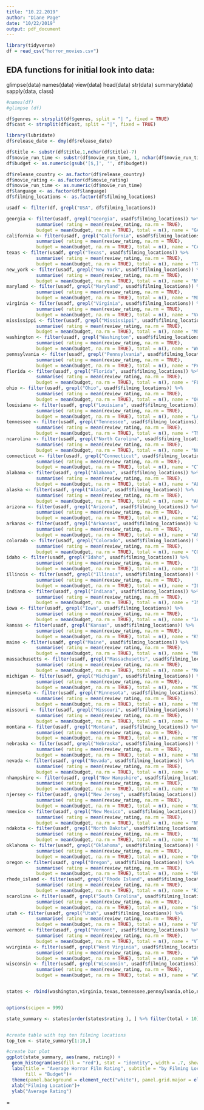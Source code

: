 ---
title: "10.22.2019"
author: "Diane Page"
date: "10/22/2019"
output: pdf_document
---

```{r setup}
library(tidyverse)
df = read_csv("horror_movies.csv")
```

## EDA functions for initial look into data:
  glimpse(data)
  names(data)
  view(data)
  head(data)
  str(data)
  summary(data)
  sapply(data, class)
  
```{r}
#names(df)
#glimpse (df)
```



```{r split genres}

df$genres <- strsplit(df$genres, split = "| ", fixed = TRUE)
df$cast <- strsplit(df$cast, split = "|", fixed = TRUE)
```
```{r convert date}
library(lubridate)
df$release_date <- dmy(df$release_date)
```

```{r drop extra characters}
df$title <- substr(df$title,1,nchar(df$title)-7)
df$movie_run_time <- substr(df$movie_run_time, 1, nchar(df$movie_run_time)-4)
df$budget <- as.numeric(gsub('[$,]', '', df$budget))
```

```{r coerce types}
df$release_country <- as.factor(df$release_country)
df$movie_rating <- as.factor(df$movie_rating)
df$movie_run_time <- as.numeric(df$movie_run_time)
df$language <- as.factor(df$language)
df$filming_locations <- as.factor(df$filming_locations)

```
```{r group by state}
usadf <- filter(df, grepl("USA", df$filming_locations))

georgia <- filter(usadf, grepl("Georgia", usadf$filming_locations)) %>% 
           summarise( rating = mean(review_rating, na.rm = TRUE), 
           budget = mean(budget, na.rm = TRUE), total = n(), name = "GA")
california <- filter(usadf, grepl("California", usadf$filming_locations)) %>% 
           summarise( rating = mean(review_rating, na.rm = TRUE), 
           budget = mean(budget, na.rm = TRUE), total = n(), name = "CA")
texas <- filter(usadf, grepl("Texas", usadf$filming_locations)) %>% 
           summarise( rating = mean(review_rating, na.rm = TRUE), 
           budget = mean(budget, na.rm = TRUE), total = n(), name = "TX")
new_york <- filter(usadf, grepl("New York", usadf$filming_locations)) %>% 
           summarise( rating = mean(review_rating, na.rm = TRUE), 
           budget = mean(budget, na.rm = TRUE), total = n(), name = "NY")
maryland <- filter(usadf, grepl("Maryland", usadf$filming_locations)) %>% 
           summarise( rating = mean(review_rating, na.rm = TRUE), 
           budget = mean(budget, na.rm = TRUE), total = n(), name = "MD")
virginia <- filter(usadf, grepl("Virginia", usadf$filming_locations)) %>% 
           summarise( rating = mean(review_rating, na.rm = TRUE), 
           budget = mean(budget, na.rm = TRUE), total = n(), name = "VA")
mississippi <- filter(usadf, grepl("Mississippi", usadf$filming_locations)) %>% 
           summarise( rating = mean(review_rating, na.rm = TRUE), 
           budget = mean(budget, na.rm = TRUE), total = n(), name = "MS")
washington <- filter(usadf, grepl("Washington", usadf$filming_locations)) %>% 
           summarise( rating = mean(review_rating, na.rm = TRUE), 
           budget = mean(budget, na.rm = TRUE), total = n(), name = "WA")
pennsylvania <- filter(usadf, grepl("Pennsylvania", usadf$filming_locations)) %>% 
           summarise( rating = mean(review_rating, na.rm = TRUE), 
           budget = mean(budget, na.rm = TRUE), total = n(), name = "PA")
florida <- filter(usadf, grepl("Florida", usadf$filming_locations)) %>% 
           summarise( rating = mean(review_rating, na.rm = TRUE), 
           budget = mean(budget, na.rm = TRUE), total = n(), name = "FL")
ohio <- filter(usadf, grepl("Ohio", usadf$filming_locations)) %>% 
           summarise( rating = mean(review_rating, na.rm = TRUE), 
           budget = mean(budget, na.rm = TRUE), total = n(), name = "OH")
louisiana <- filter(usadf, grepl("Louisiana", usadf$filming_locations)) %>% 
           summarise( rating = mean(review_rating, na.rm = TRUE), 
           budget = mean(budget, na.rm = TRUE), total = n(), name = "LA")
tennessee <- filter(usadf, grepl("Tennessee", usadf$filming_locations)) %>% 
           summarise( rating = mean(review_rating, na.rm = TRUE), 
           budget = mean(budget, na.rm = TRUE), total = n(), name = "TN")
ncarolina <- filter(usadf, grepl("North Carolina", usadf$filming_locations)) %>% 
           summarise( rating = mean(review_rating, na.rm = TRUE), 
           budget = mean(budget, na.rm = TRUE), total = n(), name = "NC")
connecticut <- filter(usadf, grepl("Connecticut", usadf$filming_locations)) %>% 
           summarise( rating = mean(review_rating, na.rm = TRUE), 
           budget = mean(budget, na.rm = TRUE), total = n(), name = "CT")
alabama <- filter(usadf, grepl("Alabama", usadf$filming_locations)) %>% 
           summarise( rating = mean(review_rating, na.rm = TRUE), 
           budget = mean(budget, na.rm = TRUE), total = n(), name = "AL")
alaska <- filter(usadf, grepl("Alaska", usadf$filming_locations)) %>% 
           summarise( rating = mean(review_rating, na.rm = TRUE), 
           budget = mean(budget, na.rm = TRUE), total = n(), name = "AK")
arizona <- filter(usadf, grepl("Arizona", usadf$filming_locations)) %>% 
           summarise( rating = mean(review_rating, na.rm = TRUE), 
           budget = mean(budget, na.rm = TRUE), total = n(), name = "AZ")
arkanas <- filter(usadf, grepl("Arkansas", usadf$filming_locations)) %>% 
           summarise( rating = mean(review_rating, na.rm = TRUE), 
           budget = mean(budget, na.rm = TRUE), total = n(), name = "AR")
colorado <- filter(usadf, grepl("Colorado", usadf$filming_locations)) %>% 
           summarise( rating = mean(review_rating, na.rm = TRUE), 
           budget = mean(budget, na.rm = TRUE), total = n(), name = "CO")
idaho <- filter(usadf, grepl("Idaho", usadf$filming_locations)) %>% 
           summarise( rating = mean(review_rating, na.rm = TRUE), 
           budget = mean(budget, na.rm = TRUE), total = n(), name = "ID")
illinois <- filter(usadf, grepl("Illinois", usadf$filming_locations)) %>% 
           summarise( rating = mean(review_rating, na.rm = TRUE), 
           budget = mean(budget, na.rm = TRUE), total = n(), name = "IL")
indiana <- filter(usadf, grepl("Indiana", usadf$filming_locations)) %>% 
           summarise( rating = mean(review_rating, na.rm = TRUE), 
           budget = mean(budget, na.rm = TRUE), total = n(), name = "IN")
iowa <- filter(usadf, grepl("Iowa", usadf$filming_locations)) %>% 
           summarise( rating = mean(review_rating, na.rm = TRUE), 
           budget = mean(budget, na.rm = TRUE), total = n(), name = "IA")
kansas <- filter(usadf, grepl("Kansas", usadf$filming_locations)) %>% 
           summarise( rating = mean(review_rating, na.rm = TRUE), 
           budget = mean(budget, na.rm = TRUE), total = n(), name = "KS")
maine <- filter(usadf, grepl("Maine", usadf$filming_locations)) %>% 
           summarise( rating = mean(review_rating, na.rm = TRUE), 
           budget = mean(budget, na.rm = TRUE), total = n(), name = "ME")
massachusetts <- filter(usadf, grepl("Massachusetts", usadf$filming_locations)) %>% 
           summarise( rating = mean(review_rating, na.rm = TRUE), 
           budget = mean(budget, na.rm = TRUE), total = n(), name = "MA")
michigan <- filter(usadf, grepl("Michigan", usadf$filming_locations)) %>% 
           summarise( rating = mean(review_rating, na.rm = TRUE), 
           budget = mean(budget, na.rm = TRUE), total = n(), name = "MI")
minnesota <- filter(usadf, grepl("Minnesota", usadf$filming_locations)) %>% 
           summarise( rating = mean(review_rating, na.rm = TRUE), 
           budget = mean(budget, na.rm = TRUE), total = n(), name = "MN")
missouri <- filter(usadf, grepl("Missouri", usadf$filming_locations)) %>% 
           summarise( rating = mean(review_rating, na.rm = TRUE), 
           budget = mean(budget, na.rm = TRUE), total = n(), name = "MO")
montana <- filter(usadf, grepl("Montana", usadf$filming_locations)) %>% 
           summarise( rating = mean(review_rating, na.rm = TRUE), 
           budget = mean(budget, na.rm = TRUE), total = n(), name = "MT")
nebraska <- filter(usadf, grepl("Nebraska", usadf$filming_locations)) %>% 
           summarise( rating = mean(review_rating, na.rm = TRUE), 
           budget = mean(budget, na.rm = TRUE), total = n(), name = "NE")
nevada <- filter(usadf, grepl("Nevada", usadf$filming_locations)) %>% 
           summarise( rating = mean(review_rating, na.rm = TRUE), 
           budget = mean(budget, na.rm = TRUE), total = n(), name = "NV")
nhampshire <- filter(usadf, grepl("New Hampshire", usadf$filming_locations)) %>% 
           summarise( rating = mean(review_rating, na.rm = TRUE), 
           budget = mean(budget, na.rm = TRUE), total = n(), name = "NH")
njersey <- filter(usadf, grepl("New Jersey", usadf$filming_locations)) %>% 
           summarise( rating = mean(review_rating, na.rm = TRUE), 
           budget = mean(budget, na.rm = TRUE), total = n(), name = "NJ")
nmexico <- filter(usadf, grepl("New Mexico", usadf$filming_locations)) %>% 
           summarise( rating = mean(review_rating, na.rm = TRUE), 
           budget = mean(budget, na.rm = TRUE), total = n(), name = "NM")
ndakota <- filter(usadf, grepl("North Dakota", usadf$filming_locations)) %>% 
           summarise( rating = mean(review_rating, na.rm = TRUE), 
           budget = mean(budget, na.rm = TRUE), total = n(), name = "ND")
oklahoma <- filter(usadf, grepl("Oklahoma", usadf$filming_locations)) %>% 
           summarise( rating = mean(review_rating, na.rm = TRUE), 
           budget = mean(budget, na.rm = TRUE), total = n(), name = "OK")
oregon <- filter(usadf, grepl("Oregon", usadf$filming_locations)) %>% 
           summarise( rating = mean(review_rating, na.rm = TRUE), 
           budget = mean(budget, na.rm = TRUE), total = n(), name = "OR")
rhode_island <- filter(usadf, grepl("Rhode Island", usadf$filming_locations)) %>% 
           summarise( rating = mean(review_rating, na.rm = TRUE), 
           budget = mean(budget, na.rm = TRUE), total = n(), name = "RI")
scarolina <- filter(usadf, grepl("South Carolina", usadf$filming_locations)) %>% 
           summarise( rating = mean(review_rating, na.rm = TRUE), 
           budget = mean(budget, na.rm = TRUE), total = n(), name = "SC")
utah <- filter(usadf, grepl("Utah", usadf$filming_locations)) %>% 
           summarise( rating = mean(review_rating, na.rm = TRUE), 
           budget = mean(budget, na.rm = TRUE), total = n(), name = "UT")
vermont <- filter(usadf, grepl("Vermont", usadf$filming_locations)) %>% 
           summarise( rating = mean(review_rating, na.rm = TRUE), 
           budget = mean(budget, na.rm = TRUE), total = n(), name = "VT")
wvirginia <- filter(usadf, grepl("West Virginia", usadf$filming_locations)) %>% 
           summarise( rating = mean(review_rating, na.rm = TRUE), 
           budget = mean(budget, na.rm = TRUE), total = n(), name = "WV")
wisconsin <- filter(usadf, grepl("Wisconsin", usadf$filming_locations)) %>% 
           summarise( rating = mean(review_rating, na.rm = TRUE), 
           budget = mean(budget, na.rm = TRUE), total = n(), name = "WI")


states <- rbind(washington,virginia,texas,tennessee,pennsylvania,ohio,new_york,ncarolina,mississippi,maryland,louisiana,georgia,florida,connecticut,california,alabama,alaska,arizona,arkanas, colorado, idaho,illinois,indiana,iowa,kansas,maine,massachusetts,michigan,minnesota,missouri,montana,ndakota,nebraska,nevada,nhampshire,njersey,nmexico,oklahoma,oregon,rhode_island,scarolina,utah,vermont,virginia,washington,wisconsin)



```

```{r}
options(scipen = 999)

state_summary <- states[order(states$rating ), ] %>% filter(total > 10)


#create table with top ten filming locations
top_ten <- state_summary[1:10,]

#create bar plot
ggplot(state_summary, aes(name, rating)) +
  geom_histogram(aes(fill = "red"), stat = "identity", width = .7, show.legend = TRUE) +
  labs(title = "Average Horror Film Rating", subtitle = "by Filming Location", caption = "source:Horror_movies.csv",
       fill = "Budget")+
  theme(panel.background = element_rect("white"), panel.grid.major = element_line("grey", linetype = "dashed")) +
  xlab("Filming Location")+
  ylab("Average Rating")

```


 =